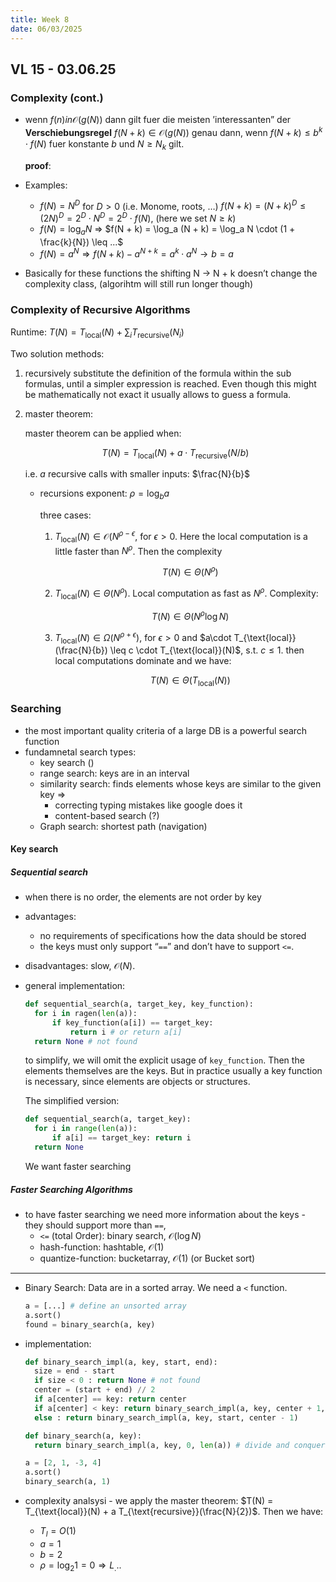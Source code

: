 ```yaml
---
title: Week 8
date: 06/03/2025
---
```


## VL 15 - 03.06.25

### Complexity (cont.)

* wenn $f(n) in \mathcal{O}(g(N))$ dann gilt fuer die meisten 'interessanten" der **Verschiebungsregel** 
  $f(N + k) \in \mathcal{O}(g(N))$ genau dann, wenn $f(N + k) \leq b^k \cdot f(N)$ fuer konstante $b$ und $N \geq N_k$ gilt.

  **proof**: 
* Examples: 
  * $f(N) = N^D$ for  $D > 0$ (i.e. Monome, roots, ...)
    $f(N + k) = (N + k)^D \leq (2N)^D = 2^D\cdot N^D = 2^D\cdot f(N)$, (here we set $N \geq k$)
  * $f(N) = \log_a N$  $\Rightarrow$ $f(N + k) = \log_a (N + k) = \log_a N \cdot (1 + \frac{k}{N}) \leq ...$
  * $f(N) = a^N \Rightarrow f(N + k) - a^{N + k} = a^k \cdot a^N \rightarrow b = a$
* Basically for these functions the shifting N -> N + k doesn't change the complexity class, (algorihtm will still run longer though)

###  Complexity of Recursive Algorithms

Runtime: $T(N) = T_{\text{local}}(N) + \sum_{i} T_{\text{recursive}}(N_i)$

Two solution methods:

1. recursively substitute the definition of the formula within the sub formulas, until a simpler expression is reached. 
   Even though this might be mathematically not exact it usually allows to guess a formula. 
2. master theorem: 
   
   master theorem can be applied when:

   $$T(N) = T_{\text{local}}(N) + a \cdot T_{\text{recursive}}(N / b)$$

   i.e. $a$ recursive calls with smaller inputs: $\frac{N}{b}$

   * recursions exponent: $\rho = \log_b a$
     
     three cases:

     1. $T_{\text{local}}(N) \in \mathcal{O}(N^{\rho - \epsilon}$, for $\epsilon > 0$. 
        Here the local computation is a little faster than $N^{\rho}$. Then the complexity 

        $$T(N) \in \Theta(N^{\rho})$$

     2. $T_{\text{local}}(N) \in \Theta(N^{\rho})$. Local computation as fast as $N^{\rho}$. Complexity:

        $$T(N) \in \Theta(N^{\rho} \log N)$$

     3. $T_{\text{local}}(N) \in \Omega(N^{\rho + \epsilon})$, for $\epsilon > 0$ and $a\cdot T_{\text{local}}(\frac{N}{b}) \leq c \cdot T_{\text{local}}(N)$, s.t. $c \leq 1$. then local computations dominate and we have:
   
        $$T(N) \in \Theta(T_{\text{local}}(N))$$


### Searching 

* the most important quality criteria of a large DB is a powerful search function
* fundamnetal search types:
  * key search ()
  * range search: keys are in an interval
  * similarity search: finds elements whose keys are similar to the given key $\Rightarrow$ 
    * correcting typing mistakes like google does it
    * content-based search (?)
  * Graph search: shortest path (navigation)


#### Key search

##### Sequential search

* when there is no order, the elements are not order by key
* advantages:
    * no requirements of specifications how the data should be stored
    * the keys must only support "`==`" and don't have to support `<=`. 
* disadvantages: slow, $\mathcal{O}(N)$.
* general implementation:

  ```python
  def sequential_search(a, target_key, key_function):
    for i in ragen(len(a)):
        if key_function(a[i]) == target_key:
            return i # or return a[i]
    return None # not found
  ```

  to simplify, we will omit the explicit usage of `key_function`. Then the elements
  themselves are the keys. But in practice usually a key function is necessary, since elements
  are objects or structures.
  
  The simplified version:

  ```python
  def sequential_search(a, target_key):
    for i in range(len(a)):
        if a[i] == target_key: return i
    return None
  ```

  We want faster searching

##### Faster Searching Algorithms

* to have faster searching we need more information about the keys - they should support more than `==`, 
    * `<=` (total Order): binary search, $\mathcal{O}(\log N)$
    * hash-function: hashtable, $\mathcal{O}(1)$
    * quantize-function: bucketarray, $\mathcal{O}(1)$ (or Bucket sort)

---

* Binary Search: Data are in a sorted array. We need a `<` function.
  
  ```python
  a = [...] # define an unsorted array 
  a.sort()
  found = binary_search(a, key) 
  ```

* implementation:

  ```python
  def binary_search_impl(a, key, start, end):
    size = end - start
    if size < 0 : return None # not found
    center = (start + end) // 2
    if a[center] == key: return center
    if a[center] < key: return binary_search_impl(a, key, center + 1, end)
    else : return binary_search_impl(a, key, start, center - 1)
  ```

  ```python
  def binary_search(a, key):
    return binary_search_impl(a, key, 0, len(a)) # divide and conquer
  ```

  ```python
  a = [2, 1, -3, 4]
  a.sort()
  binary_search(a, 1)
  ```

* complexity analsysi - we apply the master theorem: $T(N) = T_{\text{local}}(N) + a T_{\text{recursive}}(\frac{N}{2})$. Then we have:
  * $T_l = O(1)$
  * $a = 1$
  * $b = 2$
  * $\rho = \log_2 1 = 0 \Rightarrow L_ ...$




